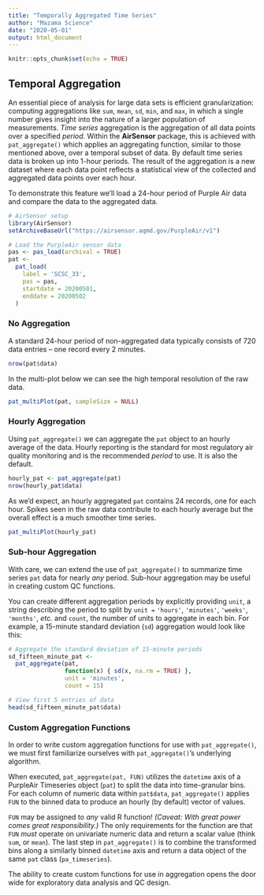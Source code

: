 ```yaml
---
title: "Temporally Aggregated Time Series"
author: "Mazama Science"
date: "2020-05-01"
output: html_document
---
```


```r
knitr::opts_chunk$set(echo = TRUE)
```

## Temporal Aggregation

An essential piece of analysis for large data sets is efficient granularization: 
computing aggregations like `sum`, `mean`, `sd`, `min`, and `max`, in which a 
single number gives insight into the nature of a larger population of measurements. 
_Time series_ aggregation is the aggregation of all data points over a specified 
_period_.  Within the **AirSensor** package, this is achieved with `pat_aggregate()` 
which applies an aggregating function, similar to those mentioned above, over a 
temporal subset of data. By default time series data is broken up into 1-hour 
periods.  The result of the aggregation is a new dataset where each data point reflects a 
statistical view of the collected and aggregated data points over each hour.

To demonstrate this feature we'll load a 24-hour period of Purple Air data and 
compare the data to the aggregated data.

```r
# AirSensor setup
library(AirSensor)
setArchiveBaseUrl("https://airsensor.aqmd.gov/PurpleAir/v1")

# Load the PurpleAir sensor data
pas <- pas_load(archival = TRUE)
pat <- 
  pat_load(
    label = 'SCSC_33', 
    pas = pas,
    startdate = 20200501,
    enddate = 20200502
  )
```

### No Aggregation

A standard 24-hour period of non-aggregated data typically consists of 720 data 
entries -- one record every 2 minutes.

```r
nrow(pat$data)
```

In the multi-plot below we can see the high temporal resolution of the raw data.

```r
pat_multiPlot(pat, sampleSize = NULL)
```

### Hourly Aggregation

Using `pat_aggregate()` we can aggregate the `pat` object to an hourly average 
of the data. Hourly reporting is the standard for most regulatory air quality
monitoring and is the recommended _period_ to use. It is also the default.

```r
hourly_pat <- pat_aggregate(pat)
nrow(hourly_pat$data)
```

As we'd expect, an hourly aggregated `pat` contains 24 records, one for each hour.
Spikes seen in the raw data contribute to each hourly average but the overall
effect is a much smoother time series.

```r
pat_multiPlot(hourly_pat)
```

### Sub-hour Aggregation

With care, we can extend the use of `pat_aggregate()` to summarize time series 
`pat` data for nearly _any_ period. Sub-hour aggregation may be useful in 
creating custom QC functions.

You can create different aggregation periods by explicitly providing `unit`, a 
string describing the period to split by `unit =` `'hours'`, `'minutes'`, 
`'weeks'`, `'months'`, _etc._ and `count`, the number of units to aggregate in each 
bin. For example, a 15-minute standard deviation (`sd`) aggregation would look 
like this:

```r
# Aggregate the standard deviation of 15-minute periods
sd_fifteen_minute_pat <- 
  pat_aggregate(pat, 
                function(x) { sd(x, na.rm = TRUE) }, 
                unit = 'minutes', 
                count = 15)

# View first 5 entries of data
head(sd_fifteen_minute_pat$data)
```

### Custom Aggregation Functions

In order to write custom aggregation functions for use with `pat_aggregate()`, 
we must first familiarize ourselves with `pat_aggregate()`'s underlying 
algorithm.

When executed, `pat_aggregate(pat, FUN)` utilizes the `datetime` axis 
of a PurpleAir Timeseries object (`pat`) to split the data into time-granular 
bins. For each column of numeric data within `pat$data`, `pat_aggregate()`
applies `FUN` to the binned data to produce an hourly (by default) vector
of values.

`FUN` may be assigned to _any_ valid R function! _(Caveat: With great power 
comes great responsibility.)_ The only requirements for 
the function are that `FUN` _must_ operate on univariate numeric data and return a 
scalar value (think `sum`, or `mean`). The last step in `pat_aggregate()` is to 
combine the transformed bins along a similarly binned `datetime` axis and return 
a data object of the same `pat` class (`pa_timeseries`).

The ability to create custom functions for use in aggregation opens the door
wide for exploratory data analysis and QC design.

